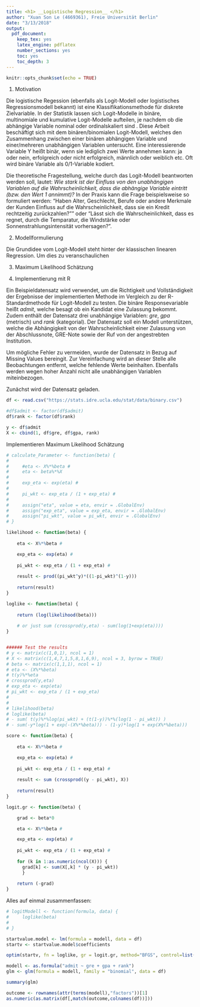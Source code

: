 ```yaml
---
title: <h1> __Logistische Regression__ </h1>
author: "Xuan Son Le (4669361), Freie Universität Berlin"
date: "3/13/2018"
output: 
  pdf_document: 
    keep_tex: yes
    latex_engine: pdflatex
    number_sections: yes
    toc: yes
    toc_depth: 3
---
```


```r
knitr::opts_chunk$set(echo = TRUE)
```

\newpage

1. Motivation

Die logistische Regession (ebenfalls als Logit-Modell oder logistisches Regressionsmodell bekannt) ist eine Klassifikationsmethode für diskrete Zielvariable. In der Statistik lassen sich Logit-Modelle in binäre, multinomiale und kumulative Logit-Modelle aufteilen, je nachdem ob die abhängige Variable nominal oder ordinalskaliert sind <QUELLE>. Diese Arbeit beschäftigt sich mit dem binären/binomialen Logit-Modell, welches den Zusammenhang zwischen einer binären abhängigen Variable und einer/mehreren unabhängigen Variablen untersucht. Eine interessierende Variable Y heißt binär, wenn sie lediglich zwei Werte annehmen kann: ja oder nein, erfolgreich oder nicht erfolgreich, männlich oder weiblich etc. Oft wird binäre Variable als 0/1-Variable kodiert. 

Die theoretische Fragestellung, welche durch das Logit-Modell beantworten werden soll, lautet: *Wie stark ist der Einfluss von den unabhängigen Variablen auf die Wahrscheinlichkeit, dass die abhängige Variable eintritt (bzw. den Wert 1 annimmt)?* In der Praxis kann die Frage beispielsweise so formuliert werden: "Haben Alter, Geschlecht, Berufe oder andere Merkmale der Kunden Einfluss auf die Wahrscheinlichkeit, dass sie ein Kredit rechtzeitig zurückzahlen?"" oder "Lässt sich die Wahrscheinlichkeit, dass es regnet, durch die Temparatur, die Windstärke oder Sonnenstrahlungsintensität vorhersagen?". 

2. Modellformulierung

Die Grundidee vom Logit-Modell steht hinter der klassischen linearen Regression. Um dies zu veranschaulichen 


3. Maximum Likelihood Schätzung


4. Implementierung mit R

Ein Beispieldatensatz wird verwendet, um die Richtigkeit und Vollständigkeit der Ergebnisse der implementierten Methode im Vergleich zu der R-Standardmethode für Logit-Modell zu testen. Die binäre Responsevariable heißt *admit*, welche besagt ob ein Kandidat eine Zulassung bekommt. Zudem enthält der Datensatz drei unabhängige Variablen: *gre*, *gpa* (metrisch) und *rank* (kategorial). Der Datensatz soll ein Modell unterstützen, welche die Abhängigkeit von der Wahrscheinlichkeit einer Zulassung von der Abschlussnote, GRE-Note sowie der Ruf von der angestrebten Institution. 

Um mögliche Fehler zu vermeiden, wurde der Datensatz in Bezug auf Missing Values bereingit. Zur Vereinfachung wird an dieser Stelle alle Beobachtungen entfernt, welche fehlende Werte beinhalten. Ebenfalls werden wegen hoher Anzahl nicht alle unabhängigen Variablen miteinbezogen. 

Zunächst wird der Datensatz geladen.
```r
df <- read.csv("https://stats.idre.ucla.edu/stat/data/binary.csv")

#df$admit <- factor(df$admit)
df$rank <- factor(df$rank)

y <- df$admit
X <- cbind(1, df$gre, df$gpa, rank)
```

Implementieren Maximum Likelihood Schätzung

```r
# calculate_Parameter <- function(beta) {
#     
#     #eta <- X%*%beta #
#     eta <- beta%*%X
#     
#     exp_eta <- exp(eta) # 
#     
#     pi_wkt <- exp_eta / (1 + exp_eta) # 
#     
#     assign("eta", value = eta, envir = .GlobalEnv)
#     assign("exp_eta", value = exp_eta, envir = .GlobalEnv)
#     assign("pi_wkt", value = pi_wkt, envir = .GlobalEnv)
# }

```


```r
likelihood <- function(beta) {
    
    eta <- X%*%beta #

    exp_eta <- exp(eta) # 
    
    pi_wkt <- exp_eta / (1 + exp_eta) # 
    
    result <- prod((pi_wkt^y)*((1-pi_wkt)^(1-y)))
    
    return(result)
}

loglike <- function(beta) {
    
    return (log(likelihood(beta)))
    
    # or just sum (crossprod(y,eta) - sum(log(1+exp(eta))))
}


###### Test the results
# y <- matrix(c(1,0,1), ncol = 1)
# X <- matrix(c(1,4,7,1,5,8,1,6,9), ncol = 3, byrow = TRUE)
# beta <- matrix(c(1,1,1), ncol = 1)
# eta <- (X%*%beta)
# t(y)%*%eta
# crossprod(y,eta)
# exp_eta <- exp(eta) 
# pi_wkt <- exp_eta / (1 + exp_eta) 
# 
# 
# likelihood(beta)
# loglike(beta)
# - sum( t(y)%*%log(pi_wkt) + (t(1-y))%*%(log(1 - pi_wkt)) )
# - sum(-y*log(1 + exp(-(X%*%beta))) - (1-y)*log(1 + exp(X%*%beta)))

```

```r
score <- function(beta) {
    
    eta <- X%*%beta #

    exp_eta <- exp(eta) # 
    
    pi_wkt <- exp_eta / (1 + exp_eta) # 
    
    result <- sum (crossprod((y - pi_wkt), X))
    
    return(result)
}

logit.gr <- function(beta) {

    grad <- beta*0

    eta <- X%*%beta #

    exp_eta <- exp(eta) # 
    
    pi_wkt <- exp_eta / (1 + exp_eta) # 
    
    for (k in 1:as.numeric(ncol(X))) { 
      grad[k] <- sum(X[,k] * (y - pi_wkt))
      }
    
    return (-grad)
}

```

Alles auf einmal zusammenfassen:
```r
# logitModell <- function(formula, data) {
#     loglike(beta)
#     
# }
```


```r
startvalue.model <- lm(formula = modell, data = df)
startv <- startvalue.model$coefficients

optim(startv, fn = loglike, gr = logit.gr, method="BFGS", control=list(trace=TRUE, REPORT=1), hessian=TRUE)

modell <- as.formula("admit ~ gre + gpa + rank")
glm <- glm(formula = modell, family = "binomial", data = df)

summary(glm)
```

```r
outcome <- rownames(attr(terms(modell),"factors"))[1]
as.numeric(as.matrix(df[,match(outcome,colnames(df))]))
```






